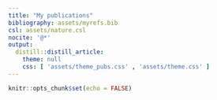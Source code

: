```yaml
---
title: "My publications"
bibliography: assets/myrefs.bib
csl: assets/nature.csl
nocite: '@*'
output:
  distill::distill_article:
    theme: null
    css: [ 'assets/theme_pubs.css' , 'assets/theme.css' ]
---
```


```r
knitr::opts_chunk$set(echo = FALSE)
```
